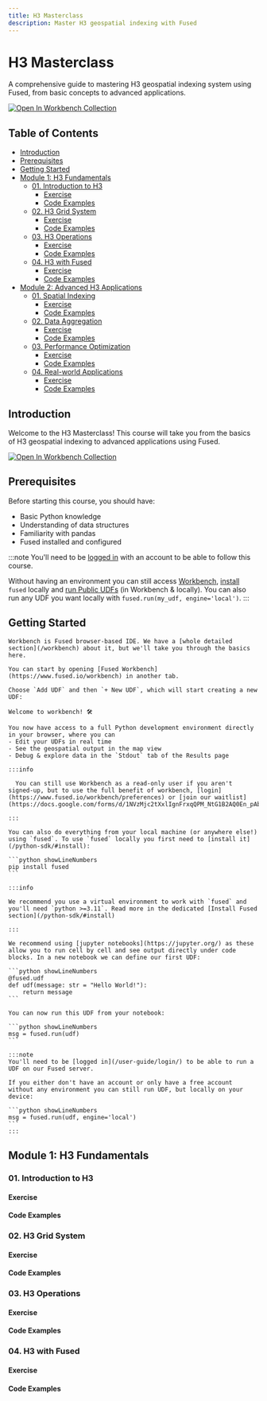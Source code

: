 ```yaml
---
title: H3 Masterclass
description: Master H3 geospatial indexing with Fused
---
```


# H3 Masterclass

A comprehensive guide to mastering H3 geospatial indexing system using Fused, from basic concepts to advanced applications.

[![Open In Workbench Collection](https://img.shields.io/badge/Open_In_Workbench_Collection-16-green?style=for-the-badge)](https://www.fused.io/workbench/catalog/Fused_Course_Module1-37ec2eb3-6481-4cb1-b406-f8e39c339a52)

## Table of Contents

- [Introduction](#introduction)
- [Prerequisites](#prerequisites)
- [Getting Started](#getting-started)
- [Module 1: H3 Fundamentals](#module-1-h3-fundamentals)
  - [01. Introduction to H3](#01-introduction-to-h3)
    - [Exercise](#01-introduction-to-h3-exercise)
    - [Code Examples](#01-introduction-to-h3-code)
  - [02. H3 Grid System](#02-h3-grid-system)
    - [Exercise](#02-h3-grid-system-exercise)
    - [Code Examples](#02-h3-grid-system-code)
  - [03. H3 Operations](#03-h3-operations)
    - [Exercise](#03-h3-operations-exercise)
    - [Code Examples](#03-h3-operations-code)
  - [04. H3 with Fused](#04-h3-with-fused)
    - [Exercise](#04-h3-with-fused-exercise)
    - [Code Examples](#04-h3-with-fused-code)
- [Module 2: Advanced H3 Applications](#module-2-advanced-h3-applications)
  - [01. Spatial Indexing](#01-spatial-indexing)
    - [Exercise](#01-spatial-indexing-exercise)
    - [Code Examples](#01-spatial-indexing-code)
  - [02. Data Aggregation](#02-data-aggregation)
    - [Exercise](#02-data-aggregation-exercise)
    - [Code Examples](#02-data-aggregation-code)
  - [03. Performance Optimization](#03-performance-optimization)
    - [Exercise](#03-performance-optimization-exercise)
    - [Code Examples](#03-performance-optimization-code)
  - [04. Real-world Applications](#04-real-world-applications)
    - [Exercise](#04-real-world-applications-exercise)
    - [Code Examples](#04-real-world-applications-code)

## Introduction

Welcome to the H3 Masterclass! This course will take you from the basics of H3 geospatial indexing to advanced applications using Fused.

[![Open In Workbench Collection](https://img.shields.io/badge/Open_In_Workbench_Collection-16-green?style=for-the-badge)](https://www.fused.io/workbench/catalog/Fused_Course_Module1-37ec2eb3-6481-4cb1-b406-f8e39c339a52)

## Prerequisites

Before starting this course, you should have:
- Basic Python knowledge
- Understanding of data structures
- Familiarity with pandas
- Fused installed and configured

:::note
You'll need to be [logged in](/user-guide/login/) with an account to be able to follow this course.

Without having an environment you can still access [Workbench](/workbench/), [install](/python-sdk/#install) `fused` locally and [run Public UDFs](/core-concepts/run-udfs/run-small-udfs/#public-udf-name) (in Workbench & locally). You can also run any UDF you want locally with `fused.run(my_udf, engine='local')`.
:::

## Getting Started


<Tabs className="unique-tabs">
  <TabItem value="workbench" label="In Workbench" default>

    Workbench is Fused browser-based IDE. We have a [whole detailed section](/workbench) about it, but we'll take you through the basics here.

    You can start by opening [Fused Workbench](https://www.fused.io/workbench) in another tab.

    Choose `Add UDF` and then `+ New UDF`, which will start creating a new UDF:

    Welcome to workbench! 🛠️

    You now have access to a full Python development environment directly in your browser, where you can
    - Edit your UDFs in real time
    - See the geospatial output in the map view
    - Debug & explore data in the `Stdout` tab of the Results page

    :::info

      You can still use Workbench as a read-only user if you aren't signed-up, but to use the full benefit of workbench, [login](https://www.fused.io/workbench/preferences) or [join our waitlist](https://docs.google.com/forms/d/1NVzMjc2tXxlIgnFrxqQPM_NtG1B2AQ0En_pAbZHYSK0)

    :::

  </TabItem>
  <TabItem value="local" label="Locally">

    You can also do everything from your local machine (or anywhere else!) using `fused`. To use `fused` locally you first need to [install it](/python-sdk/#install):

    ```python showLineNumbers
    pip install fused
    ```

    :::info

    We recommend you use a virtual environment to work with `fused` and you'll need `python >=3.11`. Read more in the dedicated [Install Fused section](/python-sdk/#install)

    :::

    We recommend using [jupyter notebooks](https://jupyter.org/) as these allow you to run cell by cell and see output directly under code blocks. In a new notebook we can define our first UDF:

    ```python showLineNumbers
    @fused.udf
    def udf(message: str = "Hello World!"):
        return message
    ```

    You can now run this UDF from your notebook:
    
    ```python showLineNumbers
    msg = fused.run(udf)
    ```

    :::note
    You'll need to be [logged in](/user-guide/login/) to be able to run a UDF on our Fused server. 

    If you either don't have an account or only have a free account without any environment you can still run UDF, but locally on your device:

    ```python showLineNumbers
    msg = fused.run(udf, engine='local')
    ```
    :::

  </TabItem>
</Tabs>

## Module 1: H3 Fundamentals

### 01. Introduction to H3

#### Exercise

#### Code Examples

### 02. H3 Grid System

#### Exercise

#### Code Examples

### 03. H3 Operations

#### Exercise

#### Code Examples

### 04. H3 with Fused

#### Exercise

#### Code Examples 